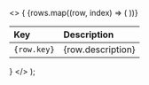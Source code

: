 

  <>
    {
      <table>
        <thead>
          <tr>
            <th align="left">
              Key
            </th>
            <th align="left">
              Description
            </th>
          </tr>
        </thead>
        <tbody>
        {rows.map((row, index) => (
          <tr key={index}>
            <td>
              <div className="cell-accessibility-key">
                <code>{row.key}</code>
              </div>
            </td>
            <td className="cell-accessibility-description">
            {row.description}  
            </td>
          </tr>
          ))}
        </tbody>
      </table>
    }
  </>
);